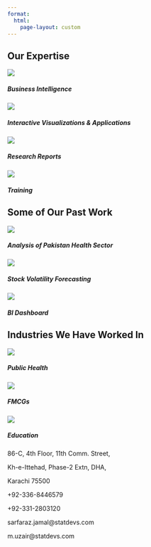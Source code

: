 ```yaml
---
format:
  html:
    page-layout: custom
---
```


```{=html}
<!--
::: {#captions}
Data
:::

::: {#captions}

Insights

:::

::: {#captions}

Impact

:::
-->
```
::: home
:::

<h2>Our Expertise</h2>

::: {#our-expertise .grid}
::: g-col-6
<img src="images/1st-icon.png" class="card-img-top"/>

<h5 class="card-title">

Business Intelligence

</h5>
:::

::: g-col-6
<img src="images/2nd-icon.png" class="card-img-top"/>

<h5 class="card-title">

Interactive Visualizations & Applications

</h5>
:::

::: g-col-6
<img src="images/3rd-icon.png" class="card-img-top"/>

<h5 class="card-title">

Research Reports

</h5>
:::

::: g-col-6
<img src="images/4th-icon.png" class="card-img-top"/>

<h5 class="card-title">

Training

</h5>
:::
:::

<h2>Some of Our Past Work</h2>

::: {#past-work .grid}
::: g-col-4
::: card
<img src="images/health.png" class="card-img-top"/>

<h5 class="card-title">

Analysis of Pakistan Health Sector

</h5>
:::
:::

::: g-col-4
::: card
<img src="images/stock.png" class="card-img-top"/>

<h5 class="card-title">

Stock Volatility Forecasting

</h5>
:::
:::

::: g-col-4
::: card
<img src="images/dashboard.png" class="card-img-top"/>

<h5 class="card-title">

BI Dashboard

</h5>
:::
:::
:::

<h2>Industries We Have Worked In</h2>

::: {#industries .grid}
::: g-col-4
<img src="images/public-health.png"/>

<h5>Public Health</h5>
:::

::: g-col-4
<img src="images/fmcg.png"/>

<h5>FMCGs</h5>
:::

::: g-col-4
<img src="images/education.png"/>

<h5>Education</h5>
:::
:::

::: {#footer .grid}
::: {#contact .g-col-4}
<p>86-C, 4th Floor, 11th Comm. Street,</p>

<p>Kh-e-Ittehad, Phase-2 Extn, DHA,</p>

<p>Karachi 75500</p>
:::

::: {#contact .g-col-4}
<p>+92-336-8446579</p>

<p>+92-331-2803120</p>
:::

::: {#contact .g-col-4}
<p>sarfaraz.jamal\@statdevs.com</p>

<p>m.uzair\@statdevs.com</p>
:::
:::
